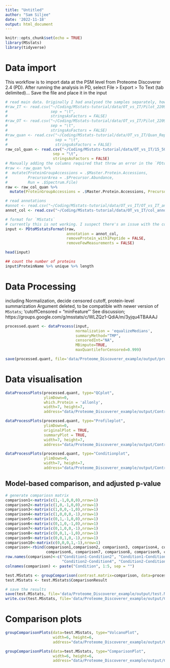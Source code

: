 ```yaml
---
title: "Untitled"
author: "Sam Siljee"
date: '2022-11-18'
output: html_document
---
```


```r
knitr::opts_chunk$set(echo = TRUE)
library(MSstats)
library(tidyverse)
```

# Data import
This workflow is to import data at the PSM level from Proteome Discoverer 2.4 (PD).
After running the analysis in PD, select File > Export > To Text (tab delimited)...
Save the file and place it in the input 

```r
# read main data. Originally I had analysed the samples separately, however it gave an error where the precursor area was not given. This is solved by running the search with LFQ and all raw files at once.
#raw_IT <- read.csv("~/Coding/MSstats-tutorial/data/OT_vs_IT/Pilot_22091_1ul_50cm_IT_PSMs.txt",
#                   sep = "\t",
#                   stringsAsFactors = FALSE)
#raw_OT <- read.csv("~/Coding/MSstats-tutorial/data/OT_vs_IT/Pilot_22091_1ul_50cm_OT_PSMs.txt",
#                   sep = "\t",
#                   stringsAsFactors = FALSE)
#raw_quan <- read.csv("~/Coding/MSstats-tutorial/data/OT_vs_IT/Quan_Rep_22-091_1ul_50cm_OT_IT_PSMs.txt",
#                     sep = "\t",
#                     stringsAsFactors = FALSE)
raw_col_quan <- read.csv("~/Coding/MSstats-tutorial/data/OT_vs_IT/15_50_quan_PSMs.txt",
                     sep = "\t",
                     stringsAsFactors = FALSE)
# Manually adding the columns required that throw an error in the `PDtoMSstatsFormat` call
#raw <- raw_quan %>%
#  mutate(ProteinGroupAccessions = .$Master.Protein.Accessions,
#         PrecursorArea = .$Precursor.Abundance,
#         Run = .$Spectrum.File)
raw <- raw_col_quan %>%
  mutate(ProteinGroupAccessions = .$Master.Protein.Accessions, PrecursorArea = .$Precursor.Abundance, Run = .$Spectrum.File)

# read annotations
#annot <- read.csv("~/Coding/MSstats-tutorial/data/OT_vs_IT/OT_vs_IT_annotation.csv", sep = ",", stringsAsFactors = TRUE)
annot_col <- read.csv("~/Coding/MSstats-tutorial/data/OT_vs_IT/col_annotation.csv", sep = ",", stringsAsFactors = TRUE)

# format for `MSstats`
# currently this is not working. I suspect there's an issue with the column names of the PSMs export from PD not matching the expected column names in the `PDtoMSstatsFormat` call. See more here; https://groups.google.com/g/msstats/c/FR4-69Z_Neo
input <- PDtoMSstatsFormat(raw, 
                           annotation = annot_col,
                           removeProtein_with1Peptide = FALSE,
                           removeFewMeasurements = FALSE)

head(input)

## count the number of proteins
input$ProteinName %>% unique %>% length
```

# Data Processing
including Normalization, decide censored cutoff, protein-level summarization
Argument deleted, to be compatible with newer version of `MSstats`; 'cutoffCensored = "minFeature"'
See discussion; https://groups.google.com/g/msstats/c/WLZQz1-QdiA/m/3yjqu4TBAAAJ

```r
processed.quant <- dataProcess(input,
                               normalization = 'equalizeMedians',
                               summaryMethod="TMP",
                               censoredInt="NA",
                               MBimpute=TRUE,
                               maxQuantileforCensored=0.999)

save(processed.quant, file='data/Proteome_Discoverer_example/output/processed.quant.rda')
```

# Data visualisation

```r
dataProcessPlots(processed.quant, type="QCplot", 
                 ylimDown=0, 
                 which.Protein = 'allonly',
                 width=7, height=7,  
                 address="data/Proteome_Discoverer_example/output/ControlMixture_DDA_ProteomeDiscoverer_")

dataProcessPlots(processed.quant, type="Profileplot", 
                 ylimDown=0, 
                 originalPlot = TRUE,
                 summaryPlot = TRUE,
                 width=7, height=7,  
                 address="data/Proteome_Discoverer_example/output/ControlMixture_DDA_ProteomeDiscoverer_")

dataProcessPlots(processed.quant, type="Conditionplot", 
                 ylimDown=0, 
                 width=7, height=7,  
                 address="data/Proteome_Discoverer_example/output/ControlMixture_DDA_ProteomeDiscoverer_")
```

## Model-based comparison, and adjusted p-value

```r
# generate compariosn matrix
comparison1<-matrix(c(1,-1,0,0,0),nrow=1)
comparison2<-matrix(c(1,0,-1,0,0),nrow=1)
comparison3<-matrix(c(1,0,0,-1,0),nrow=1)
comparison4<-matrix(c(1,0,0,0,-1),nrow=1)
comparison5<-matrix(c(0,1,-1,0,0),nrow=1)
comparison6<-matrix(c(0,1,0,-1,0),nrow=1)
comparison7<-matrix(c(0,1,0,0,-1),nrow=1)
comparison8<-matrix(c(0,0,1,-1,0),nrow=1)
comparison9<-matrix(c(0,0,1,0,-1),nrow=1)
comparison10<-matrix(c(0,0,0,1,-1),nrow=1)
comparison<-rbind(comparison1,comparison2, comparison3, comparison4, comparison5, 
                  comparison6, comparison7, comparison8, comparison9, comparison10)
row.names(comparison)<-c("Condition1-Condition2", "Condition1-Condition3", "Condition1-Condition4", "Condition1-Condition5", "Condition2-Condition3", 
                         "Condition2-Condition4", "Condition2-Condition5", "Condition3-Condition4", "Condition3-Condition5", "Condition4-Condition5")
colnames(comparison) <- paste("Condition", 1:5, sep = "")

test.MSstats <- groupComparison(contrast.matrix=comparison, data=processed.quant)
test.MSstats <- test.MSstats$ComparisonResult

# save the results
save(test.MSstats, file='data/Proteome_Discoverer_example/output/test.MSstats.rda')
write.csv(test.MSstats, file='data/Proteome_Discoverer_example/output/ControlMixture_DDA_ProteomeDiscoverer_testResult_byMSstats.csv')
```

# Comparison plots

```r
groupComparisonPlots(data=test.MSstats, type="VolcanoPlot",
                     width=6, height=6,
                     address="data/Proteome_Discoverer_example/output/ControlMixture_DDA_ProteomeDiscoverer_")

groupComparisonPlots(data=test.MSstats, type="ComparisonPlot",
                     width=6, height=6,
                     address="data/Proteome_Discoverer_example/output/ControlMixture_DDA_ProteomeDiscoverer_")

```
